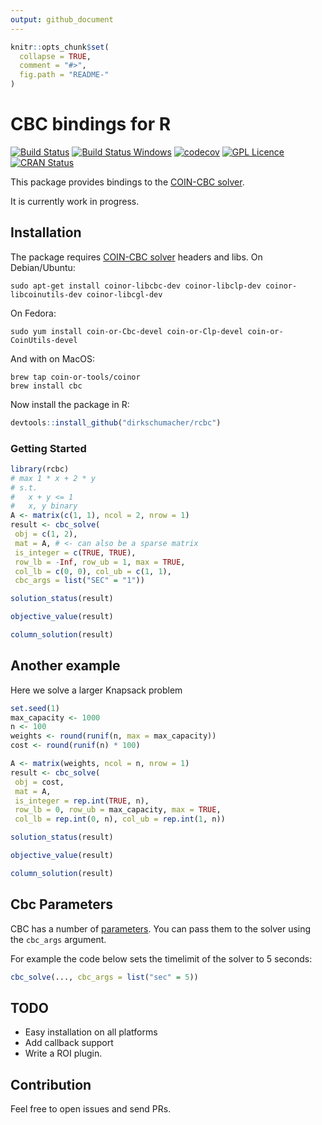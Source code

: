 ```yaml
---
output: github_document
---
```


<!-- README.md is generated from README.Rmd. Please edit that file -->

```r
knitr::opts_chunk$set(
  collapse = TRUE,
  comment = "#>",
  fig.path = "README-"
)
```

# CBC bindings for R

[![Build Status](https://travis-ci.org/dirkschumacher/rcbc.svg?branch=master)](https://travis-ci.org/dirkschumacher/rcbc)
[![Build Status Windows](https://ci.appveyor.com/api/projects/status/github/dirkschumacher/rcbc?branch=master&svg=true)](https://ci.appveyor.com/project/dirkschumacher/rcbc)
[![codecov](https://codecov.io/gh/dirkschumacher/rcbc/branch/master/graph/badge.svg)](https://codecov.io/gh/dirkschumacher/rcbc)
[![GPL Licence](https://badges.frapsoft.com/os/gpl/gpl.svg?v=103)](https://opensource.org/licenses/GPL-3.0/)
[![CRAN Status](http://www.r-pkg.org/badges/version/rcbc)](http://www.r-pkg.org/badges/version/rcbc)

This package provides bindings to the [COIN-CBC solver](https://projects.coin-or.org/Cbc).

It is currently work in progress.

## Installation

The package requires [COIN-CBC solver](https://projects.coin-or.org/Cbc) headers and libs. On Debian/Ubuntu:

```
sudo apt-get install coinor-libcbc-dev coinor-libclp-dev coinor-libcoinutils-dev coinor-libcgl-dev
```

On Fedora:

```
sudo yum install coin-or-Cbc-devel coin-or-Clp-devel coin-or-CoinUtils-devel
```

And with on MacOS:

```
brew tap coin-or-tools/coinor
brew install cbc
```

Now install the package in R:

```r
devtools::install_github("dirkschumacher/rcbc")
```


### Getting Started

```r
library(rcbc)
# max 1 * x + 2 * y
# s.t.
#   x + y <= 1
#   x, y binary
A <- matrix(c(1, 1), ncol = 2, nrow = 1)
result <- cbc_solve(
 obj = c(1, 2),
 mat = A, # <- can also be a sparse matrix
 is_integer = c(TRUE, TRUE),
 row_lb = -Inf, row_ub = 1, max = TRUE,
 col_lb = c(0, 0), col_ub = c(1, 1),
 cbc_args = list("SEC" = "1"))
```

```r
solution_status(result)
```

```r
objective_value(result)
```

```r
column_solution(result)
```


## Another example

Here we solve a larger Knapsack problem

```r
set.seed(1)
max_capacity <- 1000
n <- 100
weights <- round(runif(n, max = max_capacity))
cost <- round(runif(n) * 100)

A <- matrix(weights, ncol = n, nrow = 1)
result <- cbc_solve(
 obj = cost,
 mat = A, 
 is_integer = rep.int(TRUE, n),
 row_lb = 0, row_ub = max_capacity, max = TRUE,
 col_lb = rep.int(0, n), col_ub = rep.int(1, n))
```


```r
solution_status(result)
```

```r
objective_value(result)
```

```r
column_solution(result)
```


## Cbc Parameters

CBC has a number of [parameters](https://projects.coin-or.org/CoinBinary/export/1059/OptimizationSuite/trunk/Installer/files/doc/cbcCommandLine.pdf). You can pass them to the solver using the `cbc_args` argument. 

For example the code below sets the timelimit of the solver to 5 seconds:

```r
cbc_solve(..., cbc_args = list("sec" = 5))
```


## TODO

* Easy installation on all platforms
* Add callback support
* Write a ROI plugin.

## Contribution

Feel free to open issues and send PRs.
